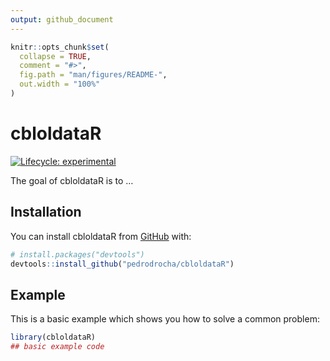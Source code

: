 ```yaml
---
output: github_document
---
```


<!-- README.md is generated from README.Rmd. Please edit that file -->

```r
knitr::opts_chunk$set(
  collapse = TRUE,
  comment = "#>",
  fig.path = "man/figures/README-",
  out.width = "100%"
)
```

# cbloldataR

<!-- badges: start -->
[![Lifecycle: experimental](https://img.shields.io/badge/lifecycle-experimental-orange.svg)](https://www.tidyverse.org/lifecycle/#experimental)
<!-- badges: end -->

The goal of cbloldataR is to ...

## Installation


You can install cbloldataR from [GitHub](https://github.com/) with:

``` r
# install.packages("devtools")
devtools::install_github("pedrodrocha/cbloldataR")
```
## Example

This is a basic example which shows you how to solve a common problem:

```r
library(cbloldataR)
## basic example code
```


